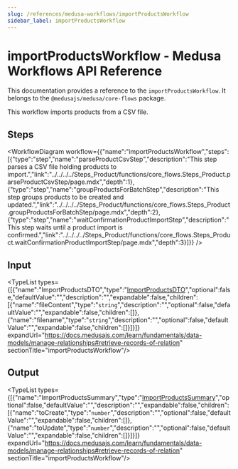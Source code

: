 ```yaml
---
slug: /references/medusa-workflows/importProductsWorkflow
sidebar_label: importProductsWorkflow
---
```



# importProductsWorkflow - Medusa Workflows API Reference

This documentation provides a reference to the `importProductsWorkflow`. It belongs to the `@medusajs/medusa/core-flows` package.

This workflow imports products from a CSV file.

## Steps

<WorkflowDiagram workflow={{"name":"importProductsWorkflow","steps":[{"type":"step","name":"parseProductCsvStep","description":"This step parses a CSV file holding products to import.","link":"../../../../Steps_Product/functions/core_flows.Steps_Product.parseProductCsvStep/page.mdx","depth":1},{"type":"step","name":"groupProductsForBatchStep","description":"This step groups products to be created and updated.","link":"../../../../Steps_Product/functions/core_flows.Steps_Product.groupProductsForBatchStep/page.mdx","depth":2},{"type":"step","name":"waitConfirmationProductImportStep","description":"This step waits until a product import is confirmed.","link":"../../../../Steps_Product/functions/core_flows.Steps_Product.waitConfirmationProductImportStep/page.mdx","depth":3}]}} />

## Input

<TypeList types={[{"name":"ImportProductsDTO","type":"[ImportProductsDTO](../../../../../types/WorkflowTypes/ProductWorkflow/interfaces/types.WorkflowTypes.ProductWorkflow.ImportProductsDTO/page.mdx)","optional":false,"defaultValue":"","description":"","expandable":false,"children":[{"name":"fileContent","type":"`string`","description":"","optional":false,"defaultValue":"","expandable":false,"children":[]},{"name":"filename","type":"`string`","description":"","optional":false,"defaultValue":"","expandable":false,"children":[]}]}]} expandUrl="https://docs.medusajs.com/learn/fundamentals/data-models/manage-relationships#retrieve-records-of-relation" sectionTitle="importProductsWorkflow"/>

## Output

<TypeList types={[{"name":"ImportProductsSummary","type":"[ImportProductsSummary](../../../../../types/WorkflowTypes/ProductWorkflow/interfaces/types.WorkflowTypes.ProductWorkflow.ImportProductsSummary/page.mdx)","optional":false,"defaultValue":"","description":"","expandable":false,"children":[{"name":"toCreate","type":"`number`","description":"","optional":false,"defaultValue":"","expandable":false,"children":[]},{"name":"toUpdate","type":"`number`","description":"","optional":false,"defaultValue":"","expandable":false,"children":[]}]}]} expandUrl="https://docs.medusajs.com/learn/fundamentals/data-models/manage-relationships#retrieve-records-of-relation" sectionTitle="importProductsWorkflow"/>
